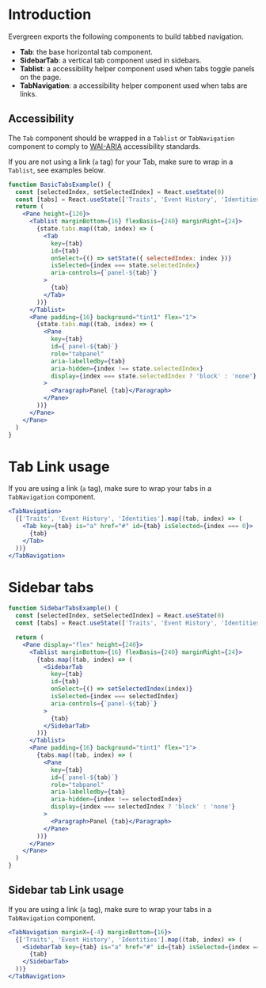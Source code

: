 # Introduction

Evergreen exports the following components to build tabbed navigation.

- **Tab**: the base horizontal tab component.
- **SidebarTab**: a vertical tab component used in sidebars.
- **Tablist**: a accessibility helper component used when tabs toggle panels on the page.
- **TabNavigation**: a accessibility helper component used when tabs are links.

## Accessibility

The `Tab` component should be wrapped in a `Tablist` or `TabNavigation` component
to comply to [WAI-ARIA](http://accessibility.athena-ict.com/aria/examples/tabpanel2.shtml) accessibility standards.

If you are not using a link (`a` tag) for your Tab,
make sure to wrap in a `Tablist`, see examples below.

```jsx collapse
function BasicTabsExample() {
  const [selectedIndex, setSelectedIndex] = React.useState(0)
  const [tabs] = React.useState(['Traits', 'Event History', 'Identities'])
  return (
    <Pane height={120}>
      <Tablist marginBottom={16} flexBasis={240} marginRight={24}>
        {state.tabs.map((tab, index) => (
          <Tab
            key={tab}
            id={tab}
            onSelect={() => setState({ selectedIndex: index })}
            isSelected={index === state.selectedIndex}
            aria-controls={`panel-${tab}`}
          >
            {tab}
          </Tab>
        ))}
      </Tablist>
      <Pane padding={16} background="tint1" flex="1">
        {state.tabs.map((tab, index) => (
          <Pane
            key={tab}
            id={`panel-${tab}`}
            role="tabpanel"
            aria-labelledby={tab}
            aria-hidden={index !== state.selectedIndex}
            display={index === state.selectedIndex ? 'block' : 'none'}
          >
            <Paragraph>Panel {tab}</Paragraph>
          </Pane>
        ))}
      </Pane>
    </Pane>
  )
}
```

# Tab Link usage

If you are using a link (`a` tag), make sure to wrap your tabs in a `TabNavigation` component.

```jsx
<TabNavigation>
  {['Traits', 'Event History', 'Identities'].map((tab, index) => (
    <Tab key={tab} is="a" href="#" id={tab} isSelected={index === 0}>
      {tab}
    </Tab>
  ))}
</TabNavigation>
```

# Sidebar tabs

```jsx collapse
function SidebarTabsExample() {
  const [selectedIndex, setSelectedIndex] = React.useState(0)
  const [tabs] = React.useState(['Traits', 'Event History', 'Identities'])

  return (
    <Pane display="flex" height={240}>
      <Tablist marginBottom={16} flexBasis={240} marginRight={24}>
        {tabs.map((tab, index) => (
          <SidebarTab
            key={tab}
            id={tab}
            onSelect={() => setSelectedIndex(index)}
            isSelected={index === selectedIndex}
            aria-controls={`panel-${tab}`}
          >
            {tab}
          </SidebarTab>
        ))}
      </Tablist>
      <Pane padding={16} background="tint1" flex="1">
        {tabs.map((tab, index) => (
          <Pane
            key={tab}
            id={`panel-${tab}`}
            role="tabpanel"
            aria-labelledby={tab}
            aria-hidden={index !== selectedIndex}
            display={index === selectedIndex ? 'block' : 'none'}
          >
            <Paragraph>Panel {tab}</Paragraph>
          </Pane>
        ))}
      </Pane>
    </Pane>
  )
}
```

## Sidebar tab Link usage

If you are using a link (`a` tag), make sure to wrap your tabs in a `TabNavigation` component.

```jsx
<TabNavigation marginX={-4} marginBottom={16}>
  {['Traits', 'Event History', 'Identities'].map((tab, index) => (
    <SidebarTab key={tab} is="a" href="#" id={tab} isSelected={index === 0}>
      {tab}
    </SidebarTab>
  ))}
</TabNavigation>
```

